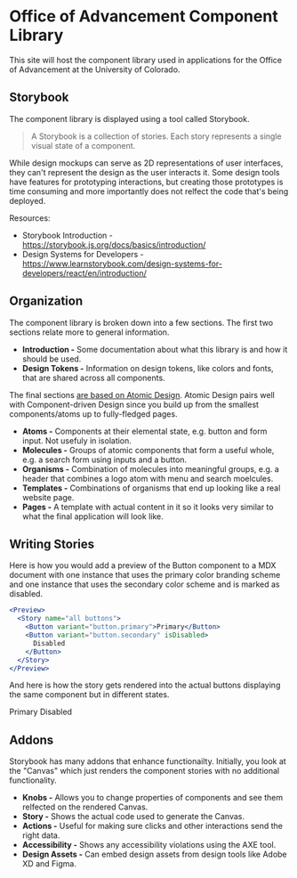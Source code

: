 
<Meta title="Introduction/Welcome" />

# Office of Advancement Component Library

This site will host the component library used in applications for the Office of Advancement at the University of Colorado.

## Storybook

The component library is displayed using a tool called Storybook.

> A Storybook is a collection of stories. Each story represents a single visual state of a component.

While design mockups can serve as 2D representations of user interfaces, they can't represent the design as the user interacts
it. Some design tools have features for prototyping interactions, but creating those prototypes is time consuming and more
importantly does not relfect the code that's being deployed.

Resources:

- Storybook Introduction - https://storybook.js.org/docs/basics/introduction/
- Design Systems for Developers - https://www.learnstorybook.com/design-systems-for-developers/react/en/introduction/

## Organization

The component library is broken down into a few sections. The first two sections relate more to general information.

- **Introduction -** Some documentation about what this library is and how it should be used.
- **Design Tokens -** Information on design tokens, like colors and fonts, that are shared across all components.

The final sections [are based on Atomic Design](https://bradfrost.com/blog/post/atomic-web-design). Atomic Design pairs well
with Component-driven Design since you build up from the smallest components/atoms up to fully-fledged pages.

- **Atoms -** Components at their elemental state, e.g. button and form input. Not usefuly in isolation.
- **Molecules -** Groups of atomic components that form a useful whole, e.g. a search form using inputs and a button.
- **Organisms -** Combination of molecules into meaningful groups, e.g. a header that combines a logo atom with menu and search moelcules.
- **Templates -** Combinations of organisms that end up looking like a real website page.
- **Pages -** A template with actual content in it so it looks very similar to what the final application will look like.

## Writing Stories

Here is how you would add a preview of the Button component to a MDX document with one instance that uses the primary color branding
scheme and one instance that uses the secondary color scheme and is marked as disabled.

```jsx live=true
<Preview>
  <Story name="all buttons">
    <Button variant="button.primary">Primary</Button>
    <Button variant="button.secondary" isDisabled>
      Disabled
    </Button>
  </Story>
</Preview>
```

And here is how the story gets rendered into the actual buttons displaying the same component but in different states.

<Preview>
  <BaseButton variant="button.primary">Primary</BaseButton>
  <BaseButton variant="secondary.secondary" isDisabled>
    Disabled
  </BaseButton>
</Preview>

## Addons

Storybook has many addons that enhance functionailty. Initially, you look at the "Canvas" which just renders the component stories
with no additional functionality.

- **Knobs -** Allows you to change properties of components and see them relfected on the rendered Canvas.
- **Story -** Shows the actual code used to generate the Canvas.
- **Actions -** Useful for making sure clicks and other interactions send the right data.
- **Accessibility -** Shows any accessibility violations using the AXE tool.
- **Design Assets -** Can embed design assets from design tools like Adobe XD and Figma.
